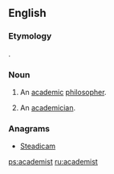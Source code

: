 ==English==

===Etymology===
{{etyl|fr}} {{term|académiste|lang=fr}}.

===Noun===
{{en-noun}}

# An [[academic]] [[philosopher]].
# {{obsolete}} An [[academician]].

===Anagrams===
* [[Steadicam#English|Steadicam]]

[[ps:academist]]
[[ru:academist]]
